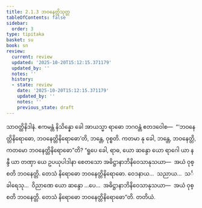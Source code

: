 ```yaml
---
title: 2.1.3 ဘဝနေတ္တိသုတ္တ
tableOfContents: false
sidebar:
  order: 3
type: tipitaka
basket: su
book: sn
review:
  current: review
  updated: '2025-10-20T15:12:15.371179'
  updated_by: ''
  notes: ''
  history:
  - state: review
    date: '2025-10-20T15:12:15.371179'
    updated_by: ''
    notes: ''
    previous_state: draft
---
```



<DynamicBreadcrumb />


<ReviewStatus review={frontmatter.review} showDetails={true} />

<HypothesisAnnotation frontmatter={frontmatter} />

<Division number="162" book="sn" e="ch" v="18" p="303">

<Paragraph number="828" book="sn">
သာဝတ္ထိနိဒါနံ. ဧကမန္တံ နိသိန္နော ခေါ အာယသ္မာ ရာဓော ဘဂဝန္တံ ဧတဒဝေါစ—  “‘ဘဝနေတ္တိနိရောဓော, ဘဝနေတ္တိနိရောဓော’တိ, ဘန္တေ, ဝုစ္စတိ. ကတမာ နု ခေါ, ဘန္တေ, ဘဝနေတ္တိ, ကတမော ဘဝနေတ္တိနိရောဓော”တိ? “ရူပေ ခေါ, ရာဓ, ယော ဆန္ဒော ယော ရာဂေါ ယာ နန္ဒီ ယာ တဏှာ ယေ ဥပယုပါဒါနာ စေတသော အဓိဋ္ဌာနာဘိနိဝေသာနုသယာ—  အယံ ဝုစ္စတိ ဘဝနေတ္တိ. တေသံ နိရောဓော ဘဝနေတ္တိနိရောဓော. ဝေဒနာယ…  သညာယ…  သင်္ခါရေသု…  ဝိညာဏေ ယော ဆန္ဒော …ပေ…  အဓိဋ္ဌာနာဘိနိဝေသာနုသယာ—  အယံ ဝုစ္စတိ ဘဝနေတ္တိ. တေသံ နိရောဓော ဘဝနေတ္တိနိရောဓော”တိ.

</Paragraph>
</Division>

<Paragraph number="829" type="center" book="sn">
တတိယံ.
</Paragraph>
